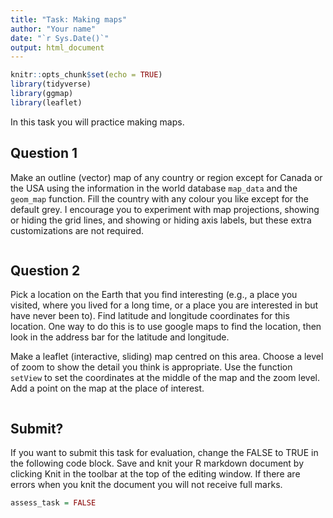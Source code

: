 ```yaml
---
title: "Task: Making maps"
author: "Your name"
date: "`r Sys.Date()`"
output: html_document
---
```


```r
knitr::opts_chunk$set(echo = TRUE)
library(tidyverse)
library(ggmap)
library(leaflet)
```

In this task you will practice making maps.

## Question 1

Make an outline (vector) map of any country or region except for Canada or the USA using the information in the world database `map_data` and the `geom_map` function. Fill the country with any colour you like except for the default grey. I encourage you to experiment with map projections, showing or hiding the grid lines, and showing or hiding axis labels, but these extra customizations are not required.

```r


```


## Question 2

Pick a location on the Earth that you find interesting (e.g., a place you visited, where you lived for a long time, or a place you are interested in but have never been to). Find latitude and longitude coordinates for this location. One way to do this is to use google maps to find the location, then look in the address bar for the latitude and longitude.

Make a leaflet (interactive, sliding) map centred on this area. Choose a level of zoom to show the detail you think is appropriate. Use the function `setView` to set the coordinates at the middle of the map and the zoom level. Add a point on the map at the place of interest.

```r

```


## Submit?

If you want to submit this task for evaluation, change the FALSE to TRUE in the following code block. Save and knit your R markdown document by clicking Knit in the toolbar at the top of the editing window. If there are errors when you knit the document you will not receive full marks.

```r
assess_task = FALSE
```


